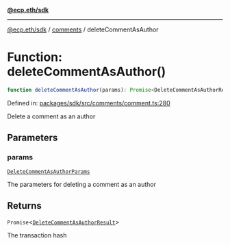 [**@ecp.eth/sdk**](../../index.mdx)

***

[@ecp.eth/sdk](/sdk-reference/index.mdx) / [comments](/sdk-reference/comments/index.mdx) / deleteCommentAsAuthor

# Function: deleteCommentAsAuthor()

```ts
function deleteCommentAsAuthor(params): Promise<DeleteCommentAsAuthorResult>;
```

Defined in: [packages/sdk/src/comments/comment.ts:280](https://github.com/ecp-eth/comments-monorepo/blob/main/packages/sdk/src/comments/comment.ts#L280)

Delete a comment as an author

## Parameters

### params

[`DeleteCommentAsAuthorParams`](/sdk-reference/comments/type-aliases/DeleteCommentAsAuthorParams.mdx)

The parameters for deleting a comment as an author

## Returns

`Promise`\<[`DeleteCommentAsAuthorResult`](/sdk-reference/comments/type-aliases/DeleteCommentAsAuthorResult.mdx)\>

The transaction hash
